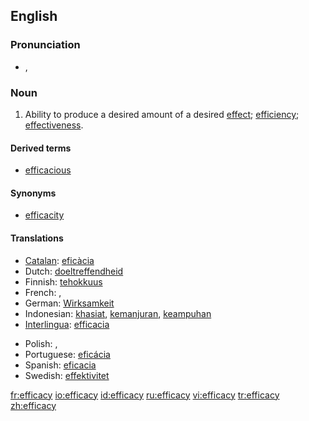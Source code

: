 ==English==

===Pronunciation===
* {{IPA|/ˈef.ɪ.kə.sɪ/}}, {{SAMPA|/"ef.I.k@.sI/}}

===Noun===
{{en-noun|-}}

# {{uncountable}} Ability to produce a desired amount of a desired [[effect]]; [[efficiency]]; [[effectiveness]].

====Derived terms====
* [[efficacious]]

====Synonyms====
* [[efficacity]]

====Translations====
{{top}}
* [[Catalan]]: [[eficàcia]] {{f}}
* Dutch: [[doeltreffendheid]]
* Finnish: [[tehokkuus]]
* French: {{t|fr|efficience|f}}, {{t|fr|efficacité|f}}
* German: [[Wirksamkeit]] {{f}}
* Indonesian: [[khasiat]], [[manjur|kemanjuran]], [[ampuh|keampuhan]]
* [[Interlingua]]: [[efficacia]]
{{mid}}
* Polish: {{t|pl|efektywność|f}}, {{t|pl|sktuteczność|f}}
* Portuguese: [[eficácia]] {{f}}
* Spanish: [[eficacia]] {{f}}
* Swedish: [[effektivitet]] {{f}}
{{bottom}}

[[fr:efficacy]]
[[io:efficacy]]
[[id:efficacy]]
[[ru:efficacy]]
[[vi:efficacy]]
[[tr:efficacy]]
[[zh:efficacy]]
